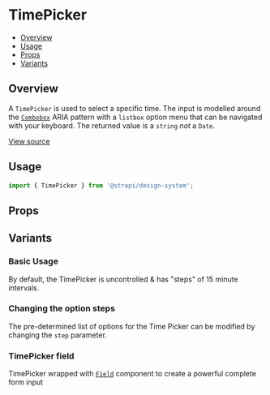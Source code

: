 

<Meta of={TimePickerStories} />

# TimePicker

- [Overview](#overview)
- [Usage](#usage)
- [Props](#props)
- [Variants](#variants)

## Overview

A `TimePicker` is used to select a specific time. The input is modelled around the
[`Combobox`](https://github.com/strapi/design-system/tree/main/packages/design-system/src/Combobox) ARIA pattern with a
`listbox` option menu that can be navigated with your keyboard. The returned value is a `string` _not_ a `Date`.

[View source](https://github.com/strapi/design-system/tree/main/packages/design-system/src/TimePicker)

## Usage

```js
import { TimePicker } from '@strapi/design-system';
```

<Canvas of={TimePickerStories.Base} />

## Props

<ArgsTable of={TimePicker} />

## Variants

### Basic Usage

By default, the TimePicker is uncontrolled & has "steps" of 15 minute intervals.

<Canvas of={TimePickerStories.Base} />

### Changing the option steps

The pre-determined list of options for the Time Picker can be modified by changing the `step` parameter.

<Canvas of={TimePickerStories.Steps} />

### TimePicker field

TimePicker wrapped with [`Field`](https://github.com/strapi/design-system/tree/main/packages/design-system/src/Field)
component to create a powerful complete form input

<Canvas of={TimePickerStories.WithField} />
